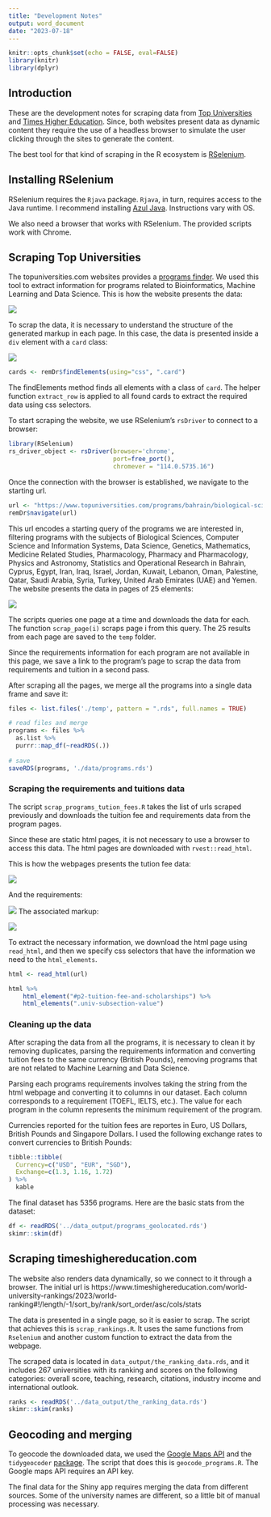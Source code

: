```yaml
---
title: "Development Notes"
output: word_document
date: "2023-07-18"
---
```


```r
knitr::opts_chunk$set(echo = FALSE, eval=FALSE)
library(knitr)
library(dplyr)
```

## Introduction

These are the development notes for scraping data from [Top Universities](www.topuniversities.com) and [Times Higher Education](www.timeshighereducation.com). Since, both websites present data as dynamic content they require the use of a headless browser to simulate the user clicking through the sites to generate the content. 

The best tool for that kind of scraping in the R ecosystem is [RSelenium](https://docs.ropensci.org/RSelenium/).

## Installing RSelenium

RSelenium requires the `Rjava` package. `Rjava`, in turn, requires access to the Java runtime. I recommend installing [Azul Java](https://www.azul.com/downloads/#zulu). Instructions vary with OS. 

We also need a browser that works with RSelenium. The provided scripts work with Chrome.

## Scraping Top Universities

The topuniversities.com websites provides a [programs finder](https://www.topuniversities.com/programs?qs_qp=topnav). We used this tool to extract information for programs related to Bioinformatics, Machine Learning and Data Science. This is how the website presents the data:

![](./program.png)

To scrap the data, it is necessary to understand the structure of the generated markup in each page. In this case, the data is presented inside a `div` element with a `card` class: 


![](./card.png)

```r
cards <- remDr$findElements(using="css", ".card")
```

The findElements method finds all elements with a class of `card`. The helper function `extract_row` is applied to all found cards to extract the required data using css selectors.

To start scraping the website, we use RSelenium's `rsDriver` to connect to a browser:

```r
library(RSelenium)
rs_driver_object <- rsDriver(browser='chrome',
                             port=free_port(),
                             chromever = "114.0.5735.16")
```

Once the connection with the browser is established, we navigate to the starting url.

```r
url <- "https://www.topuniversities.com/programs/bahrain/biological-sciences?country=[OM,PS,AE,BH,IR,IQ,JO,SA,KW,QA,SY,YE,CY,TR,IL,LB,GB,EG]&subjects=[462,468,4049,4055,494,496,554,500,502,508]&pagerlimit=[25]"
remDr$navigate(url)
```


This url encodes a starting query of the programs we are interested in, filtering programs with the subjects of Biological Sciences, Computer Science and Information Systems, Data Science, Genetics, Mathematics, Medicine Related Studies, Pharmacology, Pharmacy and Pharmacology, Physics and Astronomy, Statistics and Operational Research in Bahrain, Cyprus, Egypt, Iran, Iraq, Israel, Jordan, Kuwait, Lebanon, Oman, Palestine, Qatar, Saudi Arabia, Syria, Turkey, United Arab Emirates (UAE) and Yemen. The website presents the data in pages of 25 elements:


![](./paging.png)

The scripts queries one page at a time and downloads the data for each. The function `scrap_page(i)` scraps page i from this query. The 25 results from each page are saved to the `temp` folder.

Since the requirements information for each program are not available in this page, we save a link to the program's page to scrap the data from requirements and tuition in a second pass.

After scraping all the pages, we merge all the programs into a single data frame and save it:

```r
files <- list.files('./temp', pattern = ".rds", full.names = TRUE)

# read files and merge
programs <- files %>%
  as.list %>%
  purrr::map_df(~readRDS(.))
 
# save
saveRDS(programs, './data/programs.rds')
```

### Scraping the requirements and tuitions data

The script `scrap_programs_tution_fees.R` takes the list of urls scraped previously and downloads the tuition fee and requirements data from the program pages. 

Since these are static html pages, it is not necessary to use a browser to access this data. The html pages are downloaded with `rvest::read_html`.


This is how the webpages presents the tution fee data:

![](./fees.png)

And the requirements:

![](./requirements.png)
The associated markup:

![](./tools.png)

To extract the necessary information, we download the html page using `read_html`, and then we specify css selectors that have the information we need to the `html_elements`.

```r
html <- read_html(url)

html %>% 
    html_element("#p2-tuition-fee-and-scholarships") %>% 
    html_elements(".univ-subsection-value") 
```


### Cleaning up the data

After scraping the data from all the programs, it is necessary to clean it by removing duplicates, parsing the requirements information and converting tuition fees to the same currency (British Pounds), removing programs that are not related to Machine Learning and Data Science.

Parsing each programs requirements involves taking the string from the html webpage and converting it to columns in our dataset. Each column corresponds to a requirement (TOEFL, IELTS, etc.). The value for each program in the column represents the minimum requirement of the program.

Currencies reported for the tuition fees are reportes in Euro, US Dollars, British Pounds and Singapore Dollars. I used the following exchange rates to convert currencies to British Pounds:

```r
tibble::tibble(
  Currency=c("USD", "EUR", "SGD"),
  Exchange=c(1.3, 1.16, 1.72)
) %>% 
  kable
```


The final dataset has 5356 programs. Here are the basic stats from the dataset:

```r
df <- readRDS('../data_output/programs_geolocated.rds')
skimr::skim(df)
```


## Scraping timeshighereducation.com

The website also renders data dynamically, so we connect to it through a browser. The initial url is https://www.timeshighereducation.com/world-university-rankings/2023/world-ranking#!/length/-1/sort_by/rank/sort_order/asc/cols/stats

The data is presented in a single page, so it is easier to scrap. The script that achieves this is `scrap_rankings.R`. It uses the same functions from `Rselenium` and another custom function to extract the data from the webpage. 

The scraped data is located in `data_output/the_ranking_data.rds`, and it includes 267 universities with its ranking and scores on the following categories: overall score, teaching, research, citations, industry income and international outlook.

```r
ranks <- readRDS('../data_output/the_ranking_data.rds')
skimr::skim(ranks)
```

## Geocoding and merging

To geocode the downloaded data, we used the [Google Maps API](https://developers.google.com/maps/) and the `tidygeocoder` [package](https://jessecambon.github.io/tidygeocoder/). The script that does this is `geocode_programs.R`. The Google maps API requires an API key.

The final data for the Shiny app requires merging the data from different sources. Some of the university names are different, so a little bit of manual processing was necessary.


